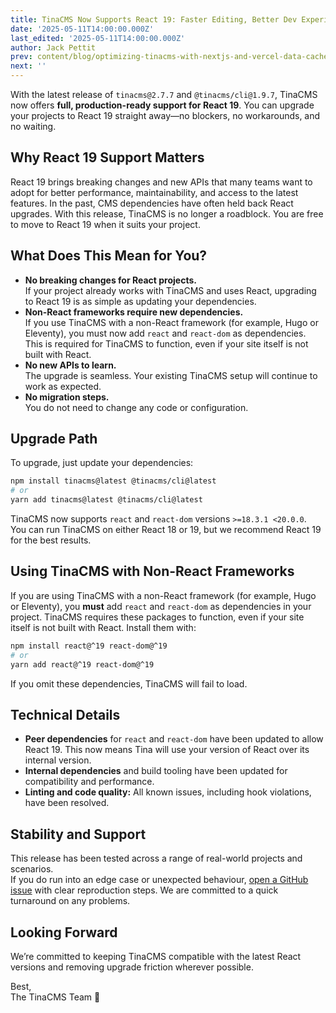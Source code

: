 ```yaml
---
title: TinaCMS Now Supports React 19: Faster Editing, Better Dev Experience
date: '2025-05-11T14:00:00.000Z'
last_edited: '2025-05-11T14:00:00.000Z'
author: Jack Pettit
prev: content/blog/optimizing-tinacms-with-nextjs-and-vercel-data-cache.mdx
next: ''
---
```


With the latest release of `tinacms@2.7.7` and `@tinacms/cli@1.9.7`, TinaCMS now offers **full, production-ready support for React 19**. You can upgrade your projects to React 19 straight away—no blockers, no workarounds, and no waiting.

## Why React 19 Support Matters

React 19 brings breaking changes and new APIs that many teams want to adopt for better performance, maintainability, and access to the latest features. In the past, CMS dependencies have often held back React upgrades. With this release, TinaCMS is no longer a roadblock. You are free to move to React 19 when it suits your project.

## What Does This Mean for You?

- **No breaking changes for React projects.**  
  If your project already works with TinaCMS and uses React, upgrading to React 19 is as simple as updating your dependencies.
- **Non-React frameworks require new dependencies.**  
  If you use TinaCMS with a non-React framework (for example, Hugo or Eleventy), you must now add `react` and `react-dom` as dependencies. This is required for TinaCMS to function, even if your site itself is not built with React.
- **No new APIs to learn.**  
  The upgrade is seamless. Your existing TinaCMS setup will continue to work as expected.
- **No migration steps.**  
  You do not need to change any code or configuration.

## Upgrade Path

To upgrade, just update your dependencies:

```bash
npm install tinacms@latest @tinacms/cli@latest
# or
yarn add tinacms@latest @tinacms/cli@latest
```

TinaCMS now supports `react` and `react-dom` versions `>=18.3.1 <20.0.0`.  
You can run TinaCMS on either React 18 or 19, but we recommend React 19 for the best results.

## Using TinaCMS with Non-React Frameworks

If you are using TinaCMS with a non-React framework (for example, Hugo or Eleventy), you **must** add `react` and `react-dom` as dependencies in your project. TinaCMS requires these packages to function, even if your site itself is not built with React. Install them with:

```bash
npm install react@^19 react-dom@^19
# or
yarn add react@^19 react-dom@^19
```

If you omit these dependencies, TinaCMS will fail to load.

## Technical Details

- **Peer dependencies** for `react` and `react-dom` have been updated to allow React 19. This now means Tina will use your version of React over its internal version.
- **Internal dependencies** and build tooling have been updated for compatibility and performance.
- **Linting and code quality:** All known issues, including hook violations, have been resolved.

## Stability and Support

This release has been tested across a range of real-world projects and scenarios.  
If you do run into an edge case or unexpected behaviour, [open a GitHub issue](https://github.com/tinacms/tinacms/issues/new?template=bug-report.yml) with clear reproduction steps. We are committed to a quick turnaround on any problems.

## Looking Forward

We’re committed to keeping TinaCMS compatible with the latest React versions and removing upgrade friction wherever possible.

Best,  
The TinaCMS Team 🦙
